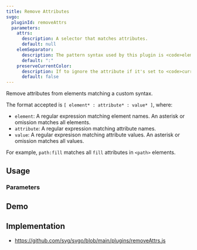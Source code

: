 ```yaml
---
title: Remove Attributes
svgo:
  pluginId: removeAttrs
  parameters:
    attrs:
      description: A selector that matches attributes.
      default: null
    elemSeparator:
      description: The pattern syntax used by this plugin is <code>element:attribute:value</code>, this changes the delimeter from <code>:</code> to another string.
      default: ":"
    preserveCurrentColor:
      description: If to ignore the attribute if it's set to <code>currentColor</code>.
      default: false
---
```


Remove attributes from elements matching a custom syntax.

The format accepted is `[ element* : attribute* : value* ]`, where:

* `element`: A regular expression matching element names. An asterisk or omission matches all elements.
* `attribute`: A regular expression matching attribute names.
* `value`: A regular expresison matching attribute values. An asterisk or omission matches all values.

For example, `path:fill` matches all `fill` attributes in `<path>` elements.

## Usage

<PluginUsage/>

### Parameters

<PluginParams/>

## Demo

<PluginDemo/>

## Implementation

* https://github.com/svg/svgo/blob/main/plugins/removeAttrs.js
